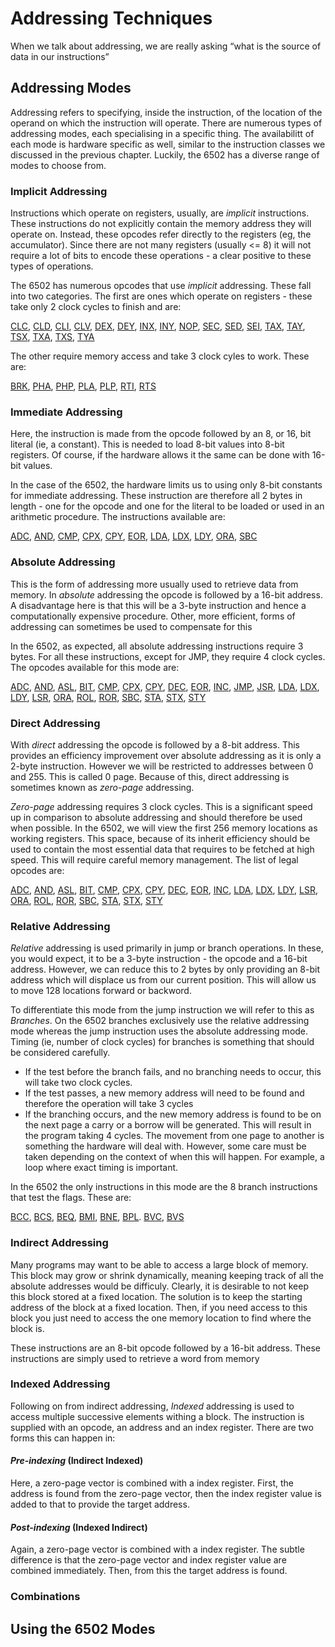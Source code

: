 # Addressing Techniques {#AdsTec}

When we talk about addressing, we are really asking "what is the source of data in our instructions"

## Addressing Modes

Addressing refers to specifying, inside the instruction, of the location of the operand on which the instruction will operate. There are numerous types of addressing modes, each specialising in a specific thing. The availabilitt of each mode is hardware specific as well, similar to the instruction classes we discussed in the previous chapter. Luckily, the 6502 has a diverse range of modes to choose from.

### Implicit Addressing

Instructions which operate on registers, usually, are _implicit_ instructions. These instructions do not explicitly contain the memory address they will operate on. Instead, these opcodes refer directly to the registers (eg, the accumulator). Since there are not many registers (usually <= 8) it will not require a lot of bits to encode these operations - a clear positive to these types of operations.

The 6502 has numerous opcodes that use _implicit_ addressing. These fall into two categories. The first are ones which operate on registers - these take only 2 clock cycles to finish and are:

<centre>

[CLC](#CLC), [CLD](#CLD), [CLI](#CLI), [CLV](#CLV), [DEX](#DEX), [DEY](#DEY), [INX](#INX), [INY](#INY), [NOP](#NOP), [SEC](#SEC), [SED](#SED), [SEI](#SEI), [TAX](#TAX), [TAY](#TAY), [TSX](#TSX), [TXA](#TXA), [TXS](#TXS), [TYA](#TYA)

</centre>

The other require memory access and take 3 clock cyles to work. These are: 

<centre>

[BRK](#BRK), [PHA](#PHA), [PHP](#PHP), [PLA](#PLA), [PLP](#PLP), [RTI](#RTI), 
[RTS](#RTS)

</centre>

### Immediate Addressing

Here, the instruction is made from the opcode followed by an 8, or 16, bit literal (ie, a constant). This is needed to load 8-bit values into 8-bit registers. Of course, if the hardware allows it the same can be done with 16-bit values. 

In the case of the 6502, the hardware limits us to using only 8-bit constants for immediate addressing. These instruction are therefore all 2 bytes in length - one for the opcode and one for the literal to be loaded or used in an arithmetic procedure. The instructions available are:

<centre>

[ADC](#ADC), [AND](#AND), [CMP](#CMP), [CPX](#CPX), [CPY](#CPY), [EOR](#EOR), [LDA](#LDA), [LDX](#LDX), [LDY](#LDY), [ORA](#ORA), [SBC](#SBC)

</centre>

### Absolute Addressing

This is the form of addressing more usually used to retrieve data from memory. In _absolute_ addressing the opcode is followed by a 16-bit address. A disadvantage here is that this will be a 3-byte instruction and hence a computationally expensive procedure. Other, more efficient, forms of addressing can sometimes be used to compensate for this

In the 6502, as expected, all absolute addressing instructions require 3 bytes. For all these instructions, except for JMP, they require 4 clock cycles. The opcodes available for this mode are:

<centre>

[ADC](#ADC), [AND](#AND), [ASL](#ASL), [BIT](#BIT), [CMP](#CMP), [CPX](#CPX), [CPY](#CPY), [DEC](#DEC), [EOR](#EOR), [INC](#INC), [JMP](#JMP), [JSR](#JSR), [LDA](#LDA), [LDX](#LDX), [LDY](#LDY), [LSR](#LSR), [ORA](#ORA), [ROL](#ROL), 
[ROR](#ROR), [SBC](#SBC), [STA](#STA), [STX](#STX), [STY](#STY)

</centre>

### Direct Addressing

With _direct_ addressing the opcode is followed by a 8-bit address. This provides an efficiency improvement over absolute addressing as it is only a 2-byte instruction. However we will be restricted to addresses between 0 and 255. This is called 0 page. Because of this, direct addressing is sometimes known as _zero-page_ addressing.

_Zero-page_ addressing requires 3 clock cycles. This is a significant speed up in comparison to absolute addressing and should therefore be used when possible. In the 6502, we will view the first 256 memory locations as working registers. This space, because of its inherit efficiency should be used to contain the most essential data that requires to be fetched at high speed. This will require careful memory management. The list of legal opcodes are: 

<centre>

[ADC](#ADC), [AND](#AND), [ASL](#ASL), [BIT](#BIT), [CMP](#CMP), [CPX](#CPX), [CPY](#CPY), [DEC](#DEC), [EOR](#EOR), [INC](#INC), [LDA](#LDA), [LDX](#LDX), [LDY](#LDY), [LSR](#LSR), [ORA](#ORA), [ROL](#ROL), [ROR](#ROR), [SBC](#SBC), [STA](#STA), [STX](#STX), [STY](#STY)

</centre>

### Relative Addressing

_Relative_ addressing is used primarily in jump or branch operations. In these, you would expect, it to be a 3-byte instruction - the opcode and a 16-bit address. However, we can reduce this to 2 bytes by only providing an 8-bit address which will displace us from our current position. This will allow us to move 128 locations forward or backword.

To differentiate this mode from the jump instruction we will refer to this as _Branches_. On the 6502 branches exclusively use the relative addressing mode whereas the jump instruction uses the absolute addressing mode. Timing (ie, number of clock cycles) for branches is something that should be considered carefully.

* If the test before the branch fails, and no branching needs to occur, this will take two clock cycles.
* If the test passes, a new memory address will need to be found and therefore the operation will take 3 cycles
* If the branching occurs, and the new memory address is found to be on the next page a carry or a borrow will be generated. This will result in the program taking 4 cycles. The movement from one page to another is something the hardware will deal with. However, some care must be taken depending on the context of when this will happen. For example, a loop where exact timing is important. 

In the 6502 the only instructions in this mode are the 8 branch instructions that test the flags. These are:

<centre>

[BCC](#BCC), [BCS](#BCS), [BEQ](#BEQ), [BMI](#BMI), [BNE](#BNE), [BPL](#BPL). [BVC](#BVC), [BVS](#BVS)

</centre>

### Indirect Addressing

Many programs may want to be able to access a large block of memory. This block may grow or shrink dynamically, meaning keeping track of all the absolute addresses would be difficuly. Clearly, it is desirable to not keep this block stored at a fixed location. The solution is to keep the starting address of the block at a fixed location. Then, if you need access to this block you just need to access the one memory location to find where the block is. 

These instructions are an 8-bit opcode followed by a 16-bit address. These instructions are simply used to retrieve a word from memory

### Indexed Addressing

Following on from indirect addressing, _Indexed_ addressing is used to access multiple successive elements withing a block. The instruction is supplied with an opcode, an address and an index register. There are two forms this can happen in:

#### _Pre-indexing_ (Indirect Indexed) {-}
Here, a zero-page vector is combined with a index register. First, the address is found from the zero-page vector, then the index register value is added to that to provide the target address.

#### _Post-indexing_ (Indexed Indirect){-}
Again, a zero-page vector is combined with a index register. The subtle difference is that the zero-page vector and index register value are combined immediately. Then, from this the target address is found.

### Combinations

## Using the 6502 Modes

